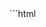 
<Demo id="error-and-loading-states">
  <CodeBlock id="error-and-loading-states">
```html
<!DOCTYPE html>
<html lang="en">
  <head>
    <meta charset="UTF-8" />
    <meta name="viewport" content="width=device-width, initial-scale=1.0" />
    <title>Loading and Error States</title>
    <style>
      .spinner {
        width: 40px;
        height: 40px;
        border-radius: 100%;
        border: 5px solid #ccc;
        border-top-color: #333;
        animation: spinner 0.8s infinite linear;
      }

      .dark {
        border: 10px solid #333;
        border-top-color: #c06;
      }

      @keyframes spinner {
        0% {
          transform: rotate(0deg);
        }
        100% {
          transform: rotate(360deg);
        }
      }
    </style>
  </head>
  <body>
    <div id="message">
      <h1>Click the link below to load the page.</h1>
      <p>Nothing is happening yet...</p>
    </div>
    <a id="link">Click me!</a>
    <button id="navigate">Navigate</button>
    <button id="force-error">Force an error: false</button>
    <button id="abort" style="display: none;">Stop</button>
    <script>
      const message = document.querySelector("#message")
      const abort = document.querySelector("#abort")
      const link = document.querySelector("#link")
      const navigateBtn = document.querySelector("#navigate")
      const forceError = document.querySelector("#force-error")

      let error = false // Initial value for the error button

      link.href = window.location.href // Setting the link's URL to the current page

      abort?.addEventListener("click", () => {
        // The equivalent of hitting the stop button in your browser
        window.stop()
        abort.style.display = "none"
      })

      forceError?.addEventListener("click", () => {
        // To show that your error handling can be separated from the abort signal
        error = !error
        forceError.innerHTML = `Force an error: ${error}`
      })

      navigateBtn.addEventListener("click", async () => {
        if (!message) return

        const { committed, finished } = navigation.navigate(link.href)
        // Almost all of the navigation functions return two promises
        // "committed" is resolved at the beginning of the navigation
        // "finished" is resolved when the navigation is finished
        // In between, we add some loading state until the finished promise is resolved

        console.log(
          "this log is right before we await the 'committed' promise-- as far as I can tell, this is kind of like doing something on the 'beforeunload' event except for local navigation"
        )
        await committed

        message.innerHTML = "<h3>Different loading screen...</h3>"
        addSpinner("dark")

        try {
          if (error) throw new Error("Error: YOU DID THIS")
          await finished
        } catch (e) {
          if (e instanceof DOMException) return
          message.innerHTML = `<h1>${e.message}</h1>`
        }
      })

      navigation.addEventListener("navigate", navigationHandler)

      // // We can do a global error listener, but it's overrules the error listener in the handler function
      // navigation.addEventListener("navigateerror", (e) => {
      //   document.body.textContent = `Could not load ${location.href}: ${e.error}, ${e.message}`
      // })

      function navigationHandler(event: any) {
        if (!message) return
        const signal = event.signal

        signal.onabort = () => {
          console.log(
            "This log is coming from the 'onabort' event that is fired by the abort signal. You can do anything you want in this function-- including updating the DOM. I just chose to use the catch block to show you all your options."
          )
        }

        event.intercept({
          async handler() {
            message.innerHTML = "<h1>The page is loading...</h1>"
            !error ? (abort.style.display = "block") : null
            addSpinner()
            try {
              await delay(3000, { signal })
            } catch (error) {
              console.log(signal)
              signal.aborted
                ? (message.innerHTML = `<h1>${signal.reason}</h1>
              <h4>You can click the link again if you want</h4>`)
                : (message.innerHTML = `<h1>${error.message}</h1>`)
              return
            }
            message.innerHTML = `<h1>Page loaded! You can click the link again.</h1`
            abort.style.display = "none"
          },
        })
      }

      // I stole the meat of this function from https://gigantic-honored-octagon.glitch.me/
      // Thanks to the Google Chrome team
      function delay(ms: number, { signal = null } = {}) {
        signal?.throwIfAborted()
        return new Promise((resolve, reject) => {
          const id = setTimeout(resolve, ms)

          error && reject(new Error("Error: ALL YOUR FAULT"))

          signal.addEventListener("abort", () => {
            clearTimeout(id)
            reject(new DOMException("Aborted", "AbortError"))
          })
        })
      }

      function addSpinner(style) {
        const spinner = document.createElement("div")
        spinner.classList.add("spinner")
        style && spinner.classList.add(style)
        message?.appendChild(spinner)
      }
    </script>
  </body>
</html>

```
</CodeBlock>
<IFrame src={demoURL + "5"} slot="demo" small />
<CodePen slug="WNaQVxv" slot="codePen" />
</Demo>
